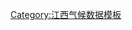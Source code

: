 {{Weather box
|width = auto
|metric first = Y
|single line = Y
|location = 星子县气象数据（1959年至2005年）
|Jan high C = 8.4
|Feb high C = 10.3
|Mar high C = 14.5
|Apr high C = 20.5
|May high C = 25.3
|Jun high C = 28.6
|Jul high C = 32.2
|Aug high C = 32.3
|Sep high C = 28.5
|Oct high C = 23.1
|Nov high C = 16.9
|Dec high C = 10.9
|year high C = 21.0
|Jan mean C = 4.6
|Feb mean C = 6.4
|Mar mean C = 10.5
|Apr mean C = 16.8
|May mean C = 21.8
|Jun mean C = 25.3
|Jul mean C = 28.9
|Aug mean C = 28.5
|Sep mean C = 24.4
|Oct mean C = 18.8
|Nov mean C = 12.6
|Dec mean C = 6.8
|year mean C = 17.1
|Jan low C = 1.9
|Feb low C = 3.9
|Mar low C = 7.8
|Apr low C = 13.8
|May low C = 18.8
|Jun low C = 22.7
|Jul low C = 26.2
|Aug low C = 25.8
|Sep low C = 21.7
|Oct low C = 16.0
|Nov low C = 9.7
|Dec low C = 3.9
|year low C = 14.3
|precipitation colour = green
|Jan precipitation mm = 53.9
|Feb precipitation mm = 81.4
|Mar precipitation mm = 128.1
|Apr precipitation mm = 189.8
|May precipitation mm = 226.5
|Jun precipitation mm = 251.1
|Jul precipitation mm = 162.6
|Aug precipitation mm = 143.0
|Sep precipitation mm = 75.1
|Oct precipitation mm = 55.7
|Nov precipitation mm = 57.1
|Dec precipitation mm = 36.4

|Jan humidity = 73
|Feb humidity = 74
|Mar humidity = 78
|Apr humidity = 79
|May humidity = 79
|Jun humidity = 81
|Jul humidity = 79
|Aug humidity = 76
|Sep humidity = 73
|Oct humidity = 69
|Nov humidity = 71
|Dec humidity = 71
|Year humidity = 75

|Jan sun = 108.1
|Feb sun = 94.1
|Mar sun = 100.7
|Apr sun = 121.4
|May sun = 144.2
|Jun sun = 146.1
|Jul sun = 225.3
|Aug sun = 229.5
|Sep sun = 189.1
|Oct sun = 169.7
|Nov sun = 143.8
|Dec sun = 134.2
|year sun = 1806.1
|source = 《星子县志》
}}<noinclude>
[[Category:江西气候数据模板]]
</noinclude>